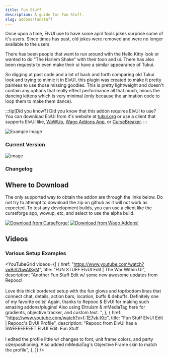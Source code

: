 ```yaml
---
title: Fun Stuff
description: A guide for Fun Stuff.
slug: addons/funstuff
---
```



<Background />

Once upon a time, ElvUI use to have some april fools jokes surprise some of it's users. Since times has past, old jokes were removed and were no longer available to the users.

There has been people that want to run around with the Hello Kitty look or wanted to do "The Harlem Shake" with their toon and ui. There has also been requests to even make their ui have a similar appearance of Tukui.

So digging at past code and a lot of back and forth comparing old Tukui look and trying to mimic it in ElvUI, this plugin was created to make it pretty painless to use those missing goodies. This is pretty lightweight and doesn't contain any options that really effect performance all that much, minus the dancing kittens which is very minimal (only because the animation code to loop them to make them dance).

:::tip[Did you know?]
Did you know that this addon requires ElvUI to use? You can download ElvUI from it's website at [tukui.org](https://tukui.org/elvui) or use a client that supports ElvUI like, [WoWUp](https://wowup.io/), [Wago Addons App](https://addons.wago.io/app), or [CurseBreaker](https://github.com/AcidWeb/CurseBreaker).
:::

<img src="https://cdn-images.repoocreforged.dev/FunStuff/Example.png" alt="Example Image" />

### Current Version
<img src="https://img.shields.io/github/v/tag/repooc/ElvUI_FunStuff?style=for-the-badge&label=%20" alt="image" data-zoom-off />

### Changelog
<Changelog />

## Where to Download
The only supported way to obtain the addon are through the links below. Do not try to attempt to download the zip on github as it will not work as expected. To test any development builds, you can use a client like the curseforge app, wowup, etc, and select to use the alpha build.

<FluidGrid minColumnWidth="20rem">
  <a href="https://curseforge.com/wow/addons/fun-stuff-elvui-plugin"><img src="/images/CurseForgeBanner.png" alt="Download from CurseForge!" data-zoom-off /></a>
  <a href="https://addons.wago.io/addons/fun-stuff-elvui-plugin"><img src="/images/WagoBanner.png" alt="Download from Wago Addons!" data-zoom-off /></a>
</FluidGrid>

## Videos
### Various Setup Examples
<YouTubeGrid
  videos={[
    {
      href: "https://www.youtube.com/watch?v=BiS2bwAlSyM",
      title:
        "FUN STUFF ElvUI Edit | The War Within UI",
      description:
        "Another Fun Stuff Edit w/ some new awesome updates from Repooc!<br><br>Love this thick bordered setup with the fun glows and top/bottom lines that connect chat, details, action bars, location, buffs & debuffs. Definitely one of my favorite edits! Again, thanks to Repooc & ElvUI for making such amazing addons/plugins! Also using Eltruism & mMediaTag here for gradients, objective tracker, and custom text. ",
    },
    {
      href: "https://www.youtube.com/watch?v=f-1E7vk-Ktc",
      title:
        "Fun Stuff ElvUI Edit | Repooc's ElvUI Profile",
      description:
        "Repooc from ElvUI has a SWEEEEEEEET ElvUI Edit: Fun Stuff<br><br>I edited the profile little w/ changes to font, unit frame colors, and party size/positioning. Also added mMediaTag's Objective Frame skin to match the profile",
    },
  ]}
/>
